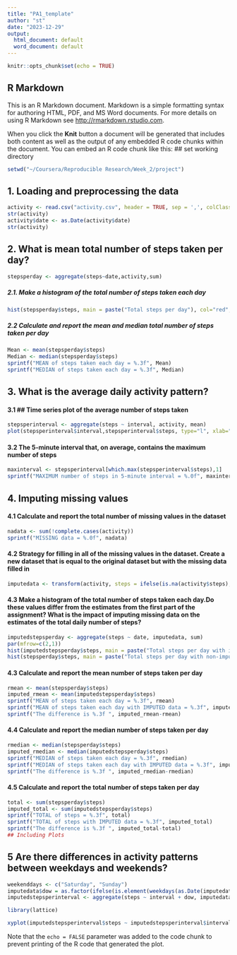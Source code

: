 ```yaml
---
title: "PA1_template"
author: "st"
date: "2023-12-29"
output:
  html_document: default
  word_document: default
---
```


```r
knitr::opts_chunk$set(echo = TRUE)
```

## R Markdown

This is an R Markdown document. Markdown is a simple formatting syntax for authoring HTML, PDF, and MS Word documents. For more details on using R Markdown see <http://rmarkdown.rstudio.com>.

When you click the **Knit** button a document will be generated that includes both content as well as the output of any embedded R code chunks within the document. You can embed an R code chunk like this:
## set working directory
```r
setwd("~/Coursera/Reproducible Research/Week_2/project")
```


## 1. Loading and preprocessing the data
```r
activity <- read.csv("activity.csv", header = TRUE, sep = ',', colClasses = c("numeric","character","integer"))
str(activity)
activity$date <- as.Date(activity$date)
str(activity)
```
## 2. What is mean total number of steps taken per day?
```r
stepsperday <- aggregate(steps~date,activity,sum)
```
##### 2.1. Make a histogram of the total number of steps taken each day
```r
hist(stepsperday$steps, main = paste("Total steps per day"), col="red", xlab="Number of steps")
```
##### 2.2 Calculate and report the mean and median total number of steps taken per day
```r
Mean <- mean(stepsperday$steps)
Median <- median(stepsperday$steps)
sprintf("MEAN of steps taken each day = %.3f", Mean)
sprintf("MEDIAN of steps taken each day = %.3f", Median)
```
## 3. What is the average daily activity pattern?
#### 3.1 ## Time series plot of the average number of steps taken
```r
stepsperinterval <- aggregate(steps ~ interval, activity, mean)
plot(stepsperinterval$interval,stepsperinterval$steps, type="l", xlab="5-minute interval", ylab="Number of steps",main="Average number of steps per day by interval")
```
#### 3.2 The 5-minute interval that, on average, contains the maximum number of steps
```r
maxinterval <- stepsperinterval[which.max(stepsperinterval$steps),1]
sprintf("MAXIMUM number of steps in 5-minute interval = %.0f", maxinterval)
```
## 4. Imputing missing values
#### 4.1 Calculate and report the total number of missing values in the dataset
```r
nadata <- sum(!complete.cases(activity))
sprintf("MISSING data = %.0f", nadata)
```
#### 4.2 Strategy for filling in all of the missing values in the dataset. Create a new dataset that is equal to the original dataset but with the missing data filled in
```r
imputedata <- transform(activity, steps = ifelse(is.na(activity$steps), stepsperinterval$steps[match(activity$interval, stepsperinterval$interval)], activity$steps))
```
#### 4.3 Make a histogram of the total number of steps taken each day.Do these values differ from the estimates from the first part of the assignment? What is the impact of imputing missing data on the estimates of the total daily number of steps? 
```r
imputedstepsperday <- aggregate(steps ~ date, imputedata, sum)
par(mfrow=c(2,1))
hist(imputedstepsperday$steps, main = paste("Total steps per day with imputed data"), col="green", xlab="Number of steps")
hist(stepsperday$steps, main = paste("Total steps per day with non-imputed data"), col="red", xlab="Number of steps")
```
#### 4.3 Calculate and report the mean number of steps taken per day
```r
rmean <- mean(stepsperday$steps)
imputed_rmean <- mean(imputedstepsperday$steps)
sprintf("MEAN of steps taken each day = %.3f", rmean)
sprintf("MEAN of steps taken each day with IMPUTED data = %.3f", imputed_rmean)
sprintf("The difference is %.3f ", imputed_rmean-rmean)
```
#### 4.4 Calculate and report the median number of steps taken per day
```r
rmedian <- median(stepsperday$steps)
imputed_rmedian <- median(imputedstepsperday$steps)
sprintf("MEDIAN of steps taken each day = %.3f", rmedian)
sprintf("MEDIAN of steps taken each day with IMPUTED data = %.3f", imputed_rmedian)
sprintf("The difference is %.3f ", imputed_rmedian-rmedian)
```
#### 4.5 Calculate and report the total number of steps taken per day
```r
total <- sum(stepsperday$steps)
imputed_total <- sum(imputedstepsperday$steps)
sprintf("TOTAL of steps = %.3f", total)
sprintf("TOTAL of steps with IMPUTED data = %.3f", imputed_total)
sprintf("The difference is %.3f ", imputed_total-total)
## Including Plots
```
## 5 Are there differences in activity patterns between weekdays and weekends?
```r
weekenddays <- c("Saturday", "Sunday")
imputedata$dow = as.factor(ifelse(is.element(weekdays(as.Date(imputedata$date)),weekenddays), "Weekend", "Weekday"))
imputedstepsperinterval <- aggregate(steps ~ interval + dow, imputedata, mean)

library(lattice)

xyplot(imputedstepsperinterval$steps ~ imputedstepsperinterval$interval|imputedstepsperinterval$dow, main="Average steps per day by interval",xlab="5-minute interval", ylab="Steps",layout=c(1,2), type="l")
```


Note that the `echo = FALSE` parameter was added to the code chunk to prevent printing of the R code that generated the plot.
